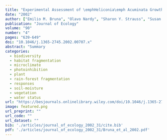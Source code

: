```yaml
---
title: "Experimental Assessment of \emphHeliconia\emph Acuminata Growth in a Fragmented Amazonian Landscape"
date: "2002"
author: ["Emilio M. Bruna", "Olavo Nardy", "Sharon Y. Strauss", "Susan Harrison"]
publication: "Journal of Ecology"
volume: "90"
number: "4"
pages: "639-649"
doi: "10.1046/j.1365-2745.2002.00707.x"
abstract: "Summary                                                                Fragmentation severely alters physical conditions in forest understories, but few studies have connected these changes to demographic impacts on forest species using detailed experimental examination at the individual and population levels.                                                                          Using a 32‐month, reciprocal‐transplant experiment, we show that individuals of the Amazonian understory herb                     Heliconia acuminata                     transplanted into forest fragments lost over 20% of their vegetative shoots, while those transplanted to continuous forest showed a slight gain. The leaf area of plants in fragments also increased at half the rate it did in continuous forest sites.                                                                        It appears that the normal dry season stresses to which forest understorey plants are exposed are greatly exacerbated in fragments, causing plants to shed shoots and leaves.                                                                          The observed shifts in size could help explain why populations in fragments are more skewed towards smaller demographic stage classes than those in continuous forest. These shifts in size structure could also result in reduced abundances of flowering plants, as reproduction in                     H. acuminata                     is positively correlated with shoot number.                                                                        Fragmentation‐related changes in growth rates resulting from abiotic stress may have significant demographic consequences."
categories: 
  - biodiversity
  - habitat fragmentation
  - microclimate
  - photoinhibition
  - plant
  - rain-forest fragmentation
  - responses
  - soil-moisture
  - vegetation
  - water status
url: "https://besjournals.onlinelibrary.wiley.com/doi/10.1046/j.1365-2745.2002.00707.x"
image: featured.png
url_preprint: ""
url_code: ""
url_dataset: ""
bib: './articles/journal_of_ecology_2002_31/cite.bib'
pdf: './articles/journal_of_ecology_2002_31/Bruna_et_al_2002.pdf'
---
```

